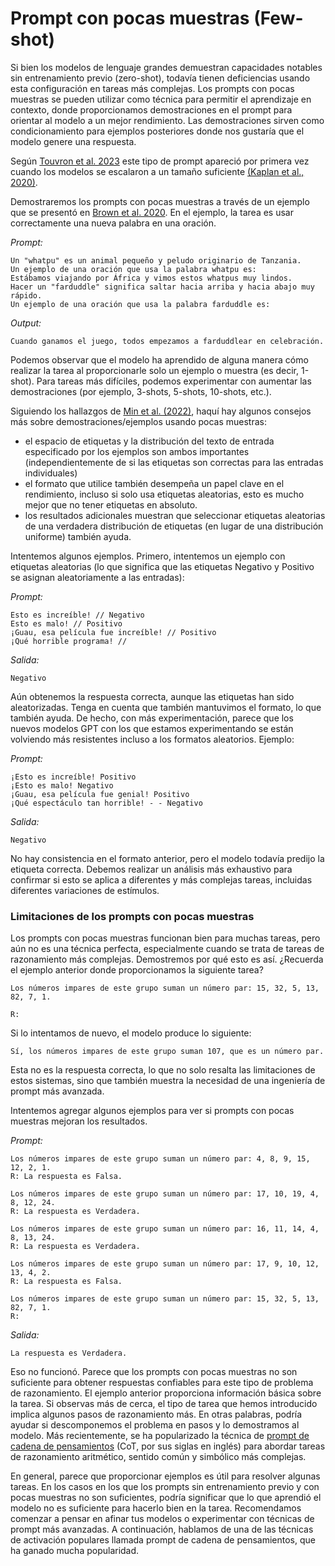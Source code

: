 # Prompt con pocas muestras (Few-shot)

Si bien los modelos de lenguaje grandes demuestran capacidades notables sin entrenamiento previo (zero-shot), todavía tienen deficiencias usando esta configuración en tareas más complejas. Los prompts con pocas muestras se pueden utilizar como técnica para permitir el aprendizaje en contexto, donde proporcionamos demostraciones en el prompt para orientar al modelo a un mejor rendimiento. Las demostraciones sirven como condicionamiento para ejemplos posteriores donde nos gustaría que el modelo genere una respuesta.

Según [Touvron et al. 2023](https://arxiv.org/pdf/2302.13971.pdf) este tipo de prompt apareció por primera vez cuando los modelos se escalaron a un tamaño suficiente [(Kaplan et al., 2020)](https://arxiv.org/abs/2001.08361).

Demostraremos los prompts con pocas muestras a través de un ejemplo que se presentó en [Brown et al. 2020](https://arxiv.org/abs/2005.14165). En el ejemplo, la tarea es usar correctamente una nueva palabra en una oración.

*Prompt:*
```
Un "whatpu" es un animal pequeño y peludo originario de Tanzania. 
Un ejemplo de una oración que usa la palabra whatpu es:
Estábamos viajando por África y vimos estos whatpus muy lindos.
Hacer un "farduddle" significa saltar hacia arriba y hacia abajo muy rápido. 
Un ejemplo de una oración que usa la palabra farduddle es:
```

*Output:*
```
Cuando ganamos el juego, todos empezamos a farduddlear en celebración.
```

Podemos observar que el modelo ha aprendido de alguna manera cómo realizar la tarea al proporcionarle solo un ejemplo o muestra (es decir, 1-shot). Para tareas más difíciles, podemos experimentar con aumentar las demostraciones (por ejemplo, 3-shots, 5-shots, 10-shots, etc.).

Siguiendo los hallazgos de [Min et al. (2022)](https://arxiv.org/abs/2202.12837), haquí hay algunos consejos más sobre demostraciones/ejemplos usando pocas muestras:

- el espacio de etiquetas y la distribución del texto de entrada especificado por los ejemplos son ambos importantes (independientemente de si las etiquetas son correctas para las entradas individuales)
- el formato que utilice también desempeña un papel clave en el rendimiento, incluso si solo usa etiquetas aleatorias, esto es mucho mejor que no tener etiquetas en absoluto.
- los resultados adicionales muestran que seleccionar etiquetas aleatorias de una verdadera distribución de etiquetas (en lugar de una distribución uniforme) también ayuda.

Intentemos algunos ejemplos. Primero, intentemos un ejemplo con etiquetas aleatorias (lo que significa que las etiquetas Negativo y Positivo se asignan aleatoriamente a las entradas):

*Prompt:*
```
Esto es increíble! // Negativo
Esto es malo! // Positivo
¡Guau, esa película fue increíble! // Positivo
¡Qué horrible programa! //
```

*Salida:*
```
Negativo
```

Aún obtenemos la respuesta correcta, aunque las etiquetas han sido aleatorizadas. Tenga en cuenta que también mantuvimos el formato, lo que también ayuda. De hecho, con más experimentación, parece que los nuevos modelos GPT con los que estamos experimentando se están volviendo más resistentes incluso a los formatos aleatorios. Ejemplo:

*Prompt:*
```
¡Esto es increíble! Positivo
¡Esto es malo! Negativo
¡Guau, esa película fue genial! Positivo
¡Qué espectáculo tan horrible! - - Negativo
```

*Salida:*
```
Negativo
```

No hay consistencia en el formato anterior, pero el modelo todavía predijo la etiqueta correcta. Debemos realizar un análisis más exhaustivo para confirmar si esto se aplica a diferentes y más complejas tareas, incluidas diferentes variaciones de estímulos.


### Limitaciones de los prompts con pocas muestras

Los prompts con pocas muestras funcionan bien para muchas tareas, pero aún no es una técnica perfecta, especialmente cuando se trata de tareas de razonamiento más complejas. Demostremos por qué esto es así. ¿Recuerda el ejemplo anterior donde proporcionamos la siguiente tarea?

```
Los números impares de este grupo suman un número par: 15, 32, 5, 13, 82, 7, 1. 

R:
```

Si lo intentamos de nuevo, el modelo produce lo siguiente:

```
Sí, los números impares de este grupo suman 107, que es un número par.
```

Esta no es la respuesta correcta, lo que no solo resalta las limitaciones de estos sistemas, sino que también muestra la necesidad de una ingeniería de prompt más avanzada.

Intentemos agregar algunos ejemplos para ver si prompts con pocas muestras mejoran los resultados.

*Prompt:*
```
Los números impares de este grupo suman un número par: 4, 8, 9, 15, 12, 2, 1.
R: La respuesta es Falsa.

Los números impares de este grupo suman un número par: 17, 10, 19, 4, 8, 12, 24.
R: La respuesta es Verdadera.

Los números impares de este grupo suman un número par: 16, 11, 14, 4, 8, 13, 24.
R: La respuesta es Verdadera.

Los números impares de este grupo suman un número par: 17, 9, 10, 12, 13, 4, 2.
R: La respuesta es Falsa.

Los números impares de este grupo suman un número par: 15, 32, 5, 13, 82, 7, 1. 
R:
```

*Salida:*
```
La respuesta es Verdadera.
```

Eso no funcionó. Parece que los prompts con pocas muestras no son suficiente para obtener respuestas confiables para este tipo de problema de razonamiento. El ejemplo anterior proporciona información básica sobre la tarea. Si observas más de cerca, el tipo de tarea que hemos introducido implica algunos pasos de razonamiento más. En otras palabras, podría ayudar si descomponemos el problema en pasos y lo demostramos al modelo. Más recientemente, se ha popularizado la técnica de [prompt de cadena de pensamientos]((https://arxiv.org/abs/2201.11903)) (CoT, por sus siglas en inglés) para abordar tareas de razonamiento aritmético, sentido común y simbólico más complejas.


En general, parece que proporcionar ejemplos es útil para resolver algunas tareas. En los casos en los que los prompts sin entrenamiento previo y con pocas muestras no son suficientes, podría significar que lo que aprendió el modelo no es suficiente para hacerlo bien en la tarea. Recomendamos comenzar a pensar en afinar tus modelos o experimentar con técnicas de prompt más avanzadas. A continuación, hablamos de una de las técnicas de activación populares llamada prompt de cadena de pensamientos, que ha ganado mucha popularidad.
